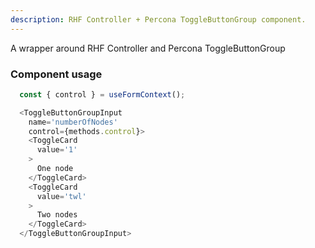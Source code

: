 ```yaml
---
description: RHF Controller + Percona ToggleButtonGroup component.
---
```


A wrapper around RHF Controller and Percona ToggleButtonGroup

### Component usage
```js
  const { control } = useFormContext();

  <ToggleButtonGroupInput
    name='numberOfNodes'
    control={methods.control}>
    <ToggleCard
      value='1'
    >
      One node
    </ToggleCard>
    <ToggleCard
      value='twl'
    >
      Two nodes
    </ToggleCard>
  </ToggleButtonGroupInput>
```
